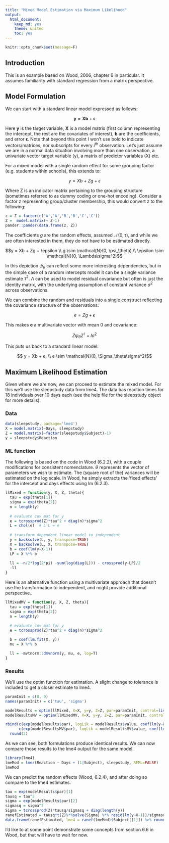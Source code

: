 ```yaml
---
title: "Mixed Model Estimation via Maximum Likelihood"
output: 
  html_document: 
    keep_md: yes
    theme: united
    toc: yes
---
```

```r
knitr::opts_chunk$set(message=F)
```



## Introduction
This is an example based on Wood, 2006, chapter 6 in particular.  It assumes familiarity with standard regression from a matrix perspective. 

## Model Formulation

We can start with a standard linear model expressed as follows:

$$\mathbf{y} = \mathbf{Xb} + \mathbf{\epsilon} $$

Here $\mathbf{y}$ is the target variable, $\mathbf{X}$ is a model matrix (first column representing the intercept, the rest are the covariates of interest), $\mathbf{b}$ are the coefficients, and error $\mathbf{\epsilon}$. Note that beyond this point I won't use bold to indicate vectors/matrices, nor subscripts for every *i*<sup>th</sup> observation. Let's just assume we are in a normal data situation involving more than one observation, a univariate vector target variable (y), a matrix of predictor variables (X) etc.

For a mixed model with a single random effect for some grouping factor (e.g. students within schools), this extends to:

$$y = Xb + Zg + \epsilon$$

Where Z is an indicator matrix pertaining to the grouping structure (sometimes referred to as dummy coding or one-hot encoding). Consider a factor z representing group/cluster membership, this would convert z to the following:

```r
z = Z = factor(c('A','A','B','B','C','C'))
Z =  model.matrix(~ Z-1)
pander::pander(data.frame(z, Z))
```

The coefficients $g$ are the random effects, assumed $\mathcal{N}(0,\tau)$, and while we are often interested in them, they do not have to be estimated directly.

$$y = Xb + Zg + \epsilon \\
g \sim \mathcal{N}(0, \psi_\theta) \\
\epsilon \sim \mathcal{N}(0, \Lambda\sigma^2)$$

In this depiction $\psi_\theta$ can reflect some more interesting dependencies, but in the simple case of a random intercepts model it can be a single variance estimate $\tau^2$. $\Lambda$ can be used to model residual covariance but often is just the identity matrix, with the underlying assumption of constant variance $\sigma^2$ across observations.  

We can combine the random and residuals into a single construct reflecting the covariance structure of the observations:

$$ e = Zg + \epsilon $$

This makes $\mathbf{e}$ a multivariate vector with mean 0 and covariance:

$$Z\psi_{\theta}Z^\intercal + I\sigma^2$$

This puts us back to a standard linear model:

$$ y = Xb + e, \\
e \sim \mathcal{N}(0, \Sigma_\theta\sigma^2)$$


## Maximum Likelihood Estimation

Given where we are now, we can proceed to estimate the mixed model. For this we'll use the sleepstudy data from lme4. The data has reaction times for 18 individuals over 10 days each (see the help file for the sleepstudy object for more details).

### Data
```r
data(sleepstudy, package='lme4')
X = model.matrix(~Days, sleepstudy)
Z = model.matrix(~factor(sleepstudy$Subject)-1)
y = sleepstudy$Reaction
```

### ML function
The following is based on the code in Wood (6.2.2), with a couple modifications for consistent nomenclature. $\theta$ represents the vector of parameters we wish to estimate. The (square root of the) variances will be estimated on the log scale. In Wood, he simply extracts the 'fixed effects' for the intercept and days effects using lm (6.2.3).

```r
llMixed = function(y, X, Z, theta){
  tau = exp(theta[1])
  sigma = exp(theta[2])
  n = length(y)
  
  # evaluate cov mat for y
  e = tcrossprod(Z)*tau^2 + diag(n)*sigma^2
  L = chol(e)  # L'L = e
  
  # transform dependent linear model to independent
  y = backsolve(L, y, transpose=TRUE)
  X = backsolve(L, X, transpose=TRUE)
  b = coef(lm(y~X-1))
  LP = X %*% b
  
  ll = -n/2*log(2*pi) -sum(log(diag(L))) - crossprod(y-LP)/2
  -ll
}
```


Here is an alternative function using a multivariate approach that doesn't use the transformation to independent, and might provide additional perspective..

```r
llMixedMV = function(y, X, Z, theta){
  tau = exp(theta[1])
  sigma = exp(theta[2])
  n = length(y)
  
  # evaluate cov mat for y
  e = tcrossprod(Z)*tau^2 + diag(n)*sigma^2

  b = coef(lm.fit(X, y))
  mu = X %*% b

  ll = -mvtnorm::dmvnorm(y, mu, e, log=T)
}
```



### Results

We'll use the optim function for estimation.  A slight change to tolerance is included to get a closer estimate to lme4.

```r
paramInit = c(0, 0)
names(paramInit) = c('tau', 'sigma')

modelResults = optim(llMixed, X=X, y=y, Z=Z, par=paramInit, control=list(reltol=1e-10))
modelResultsMV = optim(llMixedMV, X=X, y=y, Z=Z, par=paramInit, control=list(reltol=1e-10))

rbind(c(exp(modelResults$par), logLik = modelResults$value, coef(lm(y~X-1))),
      c(exp(modelResultsMV$par), logLik = modelResultsMV$value, coef(lm(y~X-1)))) %>% 
  round(2)
```

As we can see, both formulations produce identical results. We can now compare those results to the lme4 output for the same model.

```r
library(lme4)
lmeMod = lmer(Reaction ~ Days + (1|Subject), sleepstudy, REML=FALSE)
lmeMod
```

We can predict the random effects (Wood, 6.2.4), and after doing so compare to the lme4 estimates.

```r
tau = exp(modelResults$par)[1]
tausq = tau^2
sigma = exp(modelResults$par)[2]
sigmasq = sigma^2
Sigma = tcrossprod(Z)*tausq/sigmasq + diag(length(y))
ranefEstimated = tausq*t(Z)%*%solve(Sigma) %*% resid(lm(y~X-1))/sigmasq
data.frame(ranefEstimated, lme4 = ranef(lmeMod)$Subject[[1]]) %>% round(2)
```


I'd like to at some point demonstrate some concepts from section 6.6 in Wood, but that will have to wait for now.
